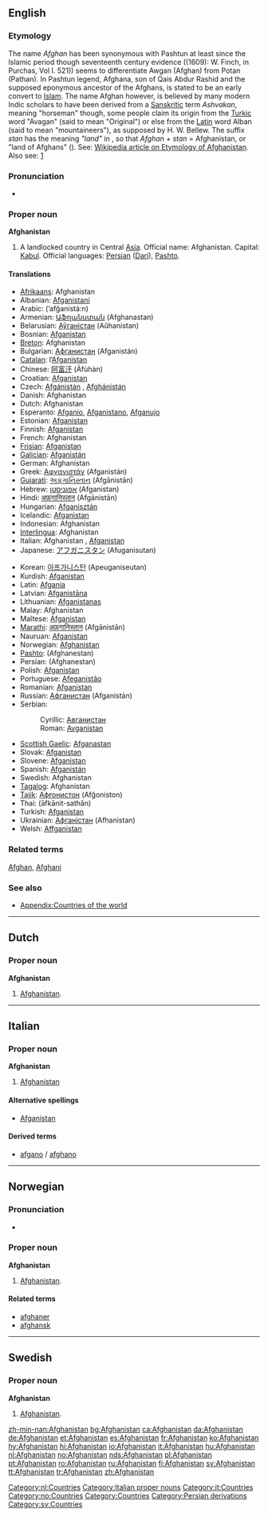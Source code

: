 {{wikipedia}}
==English==

===Etymology===
The name ''Afghan'' has been synonymous with Pashtun at least since the Islamic period though seventeenth century  evidence ((1609): W. Finch, in Purchas, Vol I. 521)) seems to differentiate Awgan (Afghan) from Potan (Pathan). In Pashtun legend, Afghana, son of Qais Abdur Rashid and the supposed eponymous ancestor of the Afghans, is stated to be an early convert to [[Islam]]. The name Afghan however, is believed by many modern Indic scholars to have been derived from a [[Sanskrit]]ic term ''Ashvakan'', meaning "horseman" though, some people claim its origin from the [[Turk |Turkic]] word "Avagan" (said to mean "Original") or else from  the [[Latin]] word Alban (said to mean "mountaineers"), as supposed by H. W. Bellew. The suffix ''stan'' has the meaning ''"land"'' in {{Pers.}}, so that ''Afghan + stan'' = Afghanistan, or "land of Afghans" ({{FAchar|[[افغانستان]]}}).
See: [[w:List of country name etymologies|Wikipedia article on Etymology of Afghanistan]]. Also see: [http://en.wikipedia.org/wiki/Afghanistan#Origin_and_history_of_the_name]

===Pronunciation===
* {{IPA|/æfˈgænɪˌstæn/}}

===Proper noun===
'''Afghanistan'''

# A landlocked country in Central [[Asia]]. Official name: Afghanistan. Capital: [[Kabul]]. Official languages: [[Persian]] ([[Dari]]), [[Pashto]].

====Translations====
{{trans-top|country}}
* [[Afrikaans]]: Afghanistan
* Albanian: [[Afganistani]]
* Arabic: {{ARchar|[[أفغانستان]]}} (’afğanistá:n)
* Armenian: [[Աֆղանստան]] (Afghanastan)
* Belarusian: [[Аўганістан]] (Aŭhanistan) {{m}}
* Bosnian: [[Afganistan]] {{m}}
* [[Breton]]: Afghanistan
* Bulgarian: [[Афганистан]] (Afganistán) {{m}}
* [[Catalan]]: l’[[Afganistan]] {{m}}
* Chinese: [[阿富汗]] (Āfùhàn)
* Croatian: [[Afganistan]] {{m}}
* Czech: [[Afgánistán]] {{m}}, [[Afghánistán]] {{m}}
* Danish: Afghanistan
* Dutch: Afghanistan
* Esperanto: [[Afganio]], [[Afganistano]], [[Afganujo]]
* Estonian: [[Afganistan]]
* Finnish: [[Afganistan]]
* French: Afghanistan {{m}}
* [[Frisian]]: [[Afganistan]]
* [[Galician]]: [[Afganistán]] {{m}}
* German: Afghanistan {{n}}
* Greek: [[Αφγανιστάν]] (Afganistán) {{n}}
* [[Gujarati]]: [[અફગાનિસ્તાન]] (Afgānistān)
* Hebrew: [[אפגניסטן]] (Afganistan)
* Hindi: [[अफ़गानिस्तान]] (Afgānistān)
* Hungarian: [[Afganisztán]]
* Icelandic: [[Afganistan]]
* Indonesian: Afghanistan
* [[Interlingua]]: Afghanistan
* Italian: Afghanistan {{m}}, [[Afganistan]] {{m}}
* Japanese: [[アフガニスタン]] (Afuganisutan)
{{trans-mid}}
* Korean: [[아프가니스탄]] (Apeuganiseutan)
* Kurdish: [[Afganistan]]
* Latin: [[Afgania]] {{f}}
* Latvian: [[Afganistāna]]
* Lithuanian: [[Afganistanas]]
* Malay: Afghanistan
* Maltese: [[Afganistan]]
* [[Marathi]]: [[अफ़गानिस्तान]] (Afgānistān)
* Nauruan: [[Afganistan]]
* Norwegian: [[#Norwegian|Afghanistan]]
* [[Pashto]]: {{PSchar|[[افغانستان]]}} (Afghanestan)
* Persian: {{FAchar|[[افغانستان]]}} (Afghanestan)
* Polish: [[Afganistan]] {{m}}
* Portuguese: [[Afeganistão]] {{m}}
* Romanian: [[Afganistan]] {{n}}
* Russian: [[Афганистан]] (Afganistán) {{m}}
* Serbian:
*: Cyrillic: [[Авганистан]] {{m}}
*: Roman: [[Avganistan]] {{m}}
* [[Scottish Gaelic]]: [[Afganastan]]
* Slovak: [[Afganistan]]
* Slovene: [[Afganistan]]
* Spanish: [[Afganistán]] {{m}}
* Swedish: Afghanistan
* [[Tagalog]]: Afghanistan
* [[Tajik]]: [[Афғонистон]] (Afğoniston)
* Thai: {{THchar|[[อาฟกานิสถาน]]}} (āfkānit-sathān)
* Turkish: [[Afganistan]]
* Ukrainian: [[Афганістан]] (Afhanistan)
* Welsh: [[Affganistan]]
{{trans-bottom}}

===Related terms===
[[Afghan]], [[Afghani]]

===See also===
* [[Appendix:Countries of the world]]

----

==Dutch==

===Proper noun===
'''Afghanistan'''

# [[#English|Afghanistan]].

[[Category:nl:Countries]]

----

==Italian==
{{wikipedia|lang=it}}

===Proper noun===
'''Afghanistan''' {{m}}

# [[Afghanistan#English|Afghanistan]]

====Alternative spellings====
* [[Afganistan]]

====Derived terms====
* [[afgano]] / [[afghano]]

[[Category:Italian proper nouns]]
[[Category:it:Countries]]

----

==Norwegian==

===Pronunciation===
* {{IPA|/ɑfgɑːnɪstɑn/}}

===Proper noun===
'''Afghanistan'''

# [[#English|Afghanistan]].

====Related terms====
* [[afghaner]]
* [[afghansk]]

[[Category:no:Countries]]

----

==Swedish==

===Proper noun===
'''Afghanistan'''

# [[#English|Afghanistan]].

[[Category:Countries]]
[[Category:Persian derivations]]
[[Category:sv:Countries]]

[[zh-min-nan:Afghanistan]]
[[bg:Afghanistan]]
[[ca:Afghanistan]]
[[da:Afghanistan]]
[[de:Afghanistan]]
[[et:Afghanistan]]
[[es:Afghanistan]]
[[fr:Afghanistan]]
[[ko:Afghanistan]]
[[hy:Afghanistan]]
[[hi:Afghanistan]]
[[io:Afghanistan]]
[[it:Afghanistan]]
[[hu:Afghanistan]]
[[nl:Afghanistan]]
[[no:Afghanistan]]
[[nds:Afghanistan]]
[[pl:Afghanistan]]
[[pt:Afghanistan]]
[[ro:Afghanistan]]
[[ru:Afghanistan]]
[[fi:Afghanistan]]
[[sv:Afghanistan]]
[[tt:Afghanistan]]
[[tr:Afghanistan]]
[[zh:Afghanistan]]